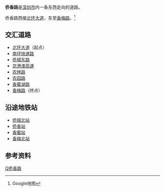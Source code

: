 {{Infobox China Road
|路牌类型=Shenzhen
|中文道路名称=侨香路
|道路英文名=Qiaoxiang Rd
|图片=
|图片说明=
|道路属性=市政路
|道路方向=WE
|道路总长度=
|车速限制=
|行车线数量=
|所在地区=[[深圳市|深圳市]]
|起点=[[北环大道|北环大道]]
|终点=[[香梅路|香梅路]]
|道路命名日期=
|命名缘由=
|道路旧名=
|道路动工日期=
|通车日期=
|路段主要建筑=
}}
'''侨香路'''是[[深圳市|深圳市]]内一条东西走向的道路。

侨香路西接[[北环大道|北环大道]]，东至[[香梅路|香梅路]]。<ref>Google地图</ref>

==交汇道路==
*[[北环大道|北环大道]]（起点）
*[[南坪快速路|南坪快速路]]
*[[侨城东路|侨城东路]]
*[[京港澳高速|京港澳高速]]
*[[农林路|农林路]]
*[[农园路|农园路]]
*[[香蜜湖路|香蜜湖路]]
*[[香梅路|香梅路]]（终点）
==沿途地铁站==
*[[侨城北站|侨城北站]]
*[[侨香站|侨香站]]
*[[香蜜站|香蜜站]]
*[[香梅北站|香梅北站]]
==参考资料==
<references/>
{{深圳小作品}}
{{深圳市主要道路}}
[[Category:深圳道路|Q侨香路]]